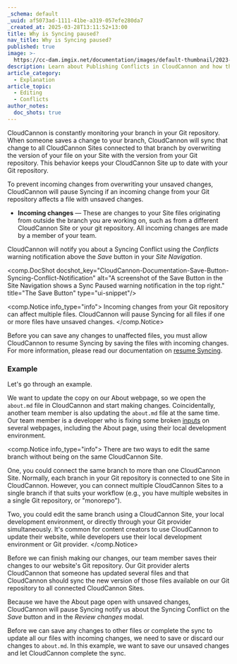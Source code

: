```yaml
---
_schema: default
_uuid: af5073ad-1111-41be-a319-057efe280da7
_created_at: 2025-03-28T13:11:52+13:00
title: Why is Syncing paused?
nav_title: Why is Syncing paused?
published: true
image: >-
  https://cc-dam.imgix.net/documentation/images/default-thumbnail/2023-Q4/CloudCannon-Documentation-Thumbnail.png
description: Learn about Publishing Conflicts in CloudCannon and how they occur.
article_category:
  - Explanation
article_topic:
  - Editing
  - Conflicts
author_notes:
  doc_shots: true
---
```

CloudCannon is constantly monitoring your branch in your Git repository. When someone saves a change to your branch, CloudCannon will sync that change to all CloudCannon Sites connected to that branch by overwriting the version of your file on your Site with the version from your Git repository. This behavior keeps your CloudCannon Site up to date with your Git repository.

To prevent incoming changes from overwriting your unsaved changes, CloudCannon will pause Syncing if an incoming change from your Git repository affects a file with unsaved changes.

* **Incoming changes** — These are changes to your Site files originating from outside the branch you are working on, such as from a different CloudCannon Site or your git repository. All incoming changes are made by a member of your team.

CloudCannon will notify you about a Syncing Conflict using the *Conflicts* warning notification above the *Save* button in your *Site Navigation*.

<comp.DocShot docshot_key="CloudCannon-Documentation-Save-Button-Syncing-Conflict-Notification" alt="A screenshot of the Save Button in the Site Navigation shows a Sync Paused warning notification in the top right." title="The Save Button" type="ui-snippet"/>

<comp.Notice info_type="info">
  Incoming changes from your Git repository can affect multiple files. CloudCannon will pause Syncing for all files if one or more files have unsaved changes.
</comp.Notice>

Before you can save any changes to unaffected files, you must allow CloudCannon to resume Syncing by saving the files with incoming changes. For more information, please read our documentation on [resume Syncing](/documentation/articles/resume-syncing/).

### Example

Let's go through an example.

We want to update the copy on our About webpage, so we open the `about.md` file in CloudCannon and start making changes. Coincidentally, another team member is also updating the `about.md` file at the same time. Our team member is a developer who is fixing some broken [inputs](/documentation/articles/what-are-inputs/) on several webpages, including the About page, using their local development environment.

<comp.Notice info_type="info">
  There are two ways to edit the same branch without being on the same CloudCannon Site.

  One, you could connect the same branch to more than one CloudCannon Site. Normally, each branch in your Git repository is connected to one Site in CloudCannon. However, you can connect multiple CloudCannon Sites to a single branch if that suits your workflow (e.g., you have multiple websites in a single Git repository, or "monorepo").

  Two, you could edit the same branch using a CloudCannon Site, your local development environment, or directly through your Git provider simultaneously. It's common for content creators to use CloudCannon to update their website, while developers use their local development environment or Git provider.
</comp.Notice>

Before we can finish making our changes, our team member saves their changes to our website's Git repository. Our Git provider alerts CloudCannon that someone has updated several files and that CloudCannon should sync the new version of those files available on our Git repository to all connected CloudCannon Sites.

Because we have the About page open with unsaved changes, CloudCannon will pause Syncing notify us about the Syncing Conflict on the *Save* button and in the *Review changes* modal.

Before we can save any changes to other files or complete the sync to update all our files with incoming changes, we need to save or discard our changes to `about.md`. In this example, we want to save our unsaved changes and let CloudCannon complete the sync.